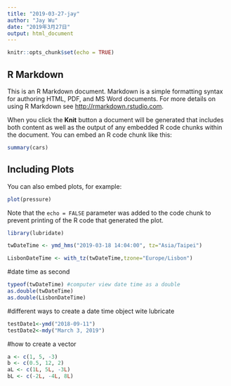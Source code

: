 ```yaml
---
title: "2019-03-27-jay"
author: "Jay Wu"
date: "2019年3月27日"
output: html_document
---
```



```r
knitr::opts_chunk$set(echo = TRUE)
```

## R Markdown

This is an R Markdown document. Markdown is a simple formatting syntax for authoring HTML, PDF, and MS Word documents. For more details on using R Markdown see <http://rmarkdown.rstudio.com>.

When you click the **Knit** button a document will be generated that includes both content as well as the output of any embedded R code chunks within the document. You can embed an R code chunk like this:

```r
summary(cars)
```

## Including Plots

You can also embed plots, for example:

```r
plot(pressure)
```

Note that the `echo = FALSE` parameter was added to the code chunk to prevent printing of the R code that generated the plot.



```r
library(lubridate)
```



```r
twDateTime <- ymd_hms("2019-03-18 14:04:00", tz="Asia/Taipei")
```



```r
LisbonDateTime <- with_tz(twDateTime,tzone="Europe/Lisbon")

```

#date time as second
```r
typeof(twDateTime) #computer view date time as a double
as.double(twDateTime)
as.double(LisbonDateTime)
```



#different ways to create a date time object wite lubricate
```r
testDate1<-ymd("2018-09-11")
testDate2<-mdy("March 3, 2019")

```

#how to create a vector
```r
a <- c(1, 5, -3)
b <- c(0.5, 12, 2)
aL <- c(1L, 5L, -3L) 
bL <- c(-2L, -4L, 8L)
```













